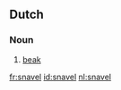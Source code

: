 ==Dutch==
{{wikipedia|lang=nl}}

===Noun===
{{infl|nl|noun|g=m|plural|snavels}}
# [[beak]]

[[fr:snavel]]
[[id:snavel]]
[[nl:snavel]]